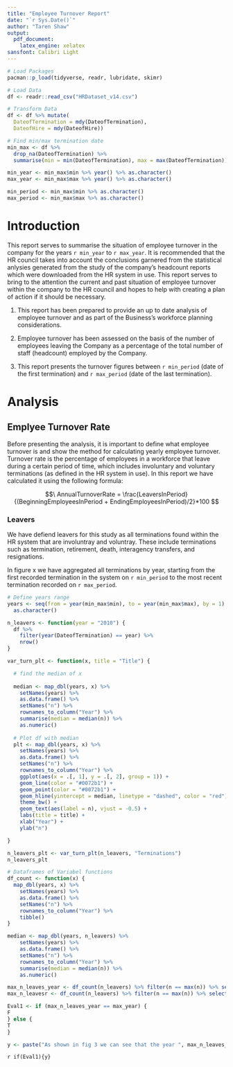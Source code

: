 ```yaml
---
title: "Employee Turnover Report"
date: "`r Sys.Date()`"
author: "Taren Shaw"
output:
  pdf_document:
    latex_engine: xelatex
sansfont: Calibri Light
---
```

```r
# Load Packages
pacman::p_load(tidyverse, readr, lubridate, skimr)
```

```r
# Load Data
df <- readr::read_csv("HRDataset_v14.csv")
```

```r
# Transform Data
df <- df %>% mutate(
  DateofTermination = mdy(DateofTermination),
  DateofHire = mdy(DateofHire))
```


```r
# Find min/max termination date
min_max <- df %>%
  drop_na(DateofTermination) %>%
  summarise(min = min(DateofTermination), max = max(DateofTermination)) 

min_year <- min_max$min %>% year() %>% as.character()
max_year <- min_max$max %>% year() %>% as.character()

min_period <- min_max$min %>% as.character()
max_period <- min_max$max %>% as.character()

```


# Introduction

This report serves to summarise the situation of employee turnover in the company for the years `r min_year` to `r max_year`. It is recommended that the HR council takes into account the conclusions garnered from the statistical anlysies generated from the study of the company's headcount reports which were downloaded from the HR system in use. This report serves to bring to the attention the current and past situation of employee turnover within the company to the HR council and hopes to help with creating a plan of action if it should be necessary.

1. This report has been prepared to provide an up to date analysis of employee turnover and as part of the Business's workforce planning considerations.

2. Employee turnover has been assessed on the basis of the number of employees leaving the Company as a percentage of the total number of staff (headcount) employed by the Company.

3. This report presents the turnover figures between `r min_period` (date of the first termination) and `r max_period` (date of the last termination).

# Analysis

## Emplyee Turnover Rate

Before presenting the analysis, it is important to define what employee turnover is and show the method for calculating yearly employee turnover. Turnover rate is the percentage of employees in a workforce that leave during a certain period of time, which includes involuntary and voluntary terminations (as defined in the HR system in use). In this report we have calculated it using the following formula:

$$\ AnnualTurnoverRate = \frac{LeaversInPeriod}{(BeginningEmployeesInPeriod + EndingEmployeesInPeriod)/2}*100   $$


### Leavers

We have defiend leavers for this study as all terminations found within the HR system that are involuntray and voluntray. These include terminations such as termination, retirement, death, interagency transfers, and resignations. 

In figure x we have aggregated all terminations by year, starting from the first recorded termination in the system on `r min_period` to the most recent termination recorded on `r max_period`.

```r
# Define years range
years <- seq(from = year(min_max$min), to = year(min_max$max), by = 1) %>%
  as.character()
```

```r
n_leavers <- function(year = "2010") {
  df %>%
    filter(year(DateofTermination) == year) %>%
    nrow()
}
```

```r
var_turn_plt <- function(x, title = "Title") {

  # find the median of x
  
  median <- map_dbl(years, x) %>%
    setNames(years) %>%
    as.data.frame() %>%
    setNames("n") %>%
    rownames_to_column("Year") %>%
    summarise(median = median(n)) %>%
    as.numeric()
  
  # Plot df with median
  plt <- map_dbl(years, x) %>%
    setNames(years) %>%
    as.data.frame() %>%
    setNames("n") %>%
    rownames_to_column("Year") %>%
    ggplot(aes(x = .[, 1], y = .[, 2], group = 1)) +
    geom_line(color = "#0072b1") +
    geom_point(color = "#0072b1") +
    geom_hline(yintercept = median, linetype = "dashed", color = "red") +
    theme_bw() +
    geom_text(aes(label = n), vjust = -0.5) +
    labs(title = title) +
    xlab("Year") +
    ylab("n")

}

n_leavers_plt <- var_turn_plt(n_leavers, "Terminations")
n_leavers_plt
```

```r
# Dataframes of Variabel functions
df_count <- function(x) {
  map_dbl(years, x) %>%
    setNames(years) %>%
    as.data.frame() %>%
    setNames("n") %>%
    rownames_to_column("Year") %>% 
    tibble()
}
```


```r
median <- map_dbl(years, n_leavers) %>%
    setNames(years) %>%
    as.data.frame() %>%
    setNames("n") %>%
    rownames_to_column("Year") %>%
    summarise(median = median(n)) %>%
    as.numeric()

```

```r
max_n_leaves_year <- df_count(n_leavers) %>% filter(n == max(n)) %>% select(Year) %>% as.character()
max_n_leavesr <- df_count(n_leavers) %>% filter(n == max(n)) %>% select(n) %>% as.character()

Eval1 <- if (max_n_leaves_year == max_year) {
F
} else {
T
}  

y <- paste("As shown in fig 3 we can see that the year ", max_n_leaves_year, " has the highest number of leavers"," (", max_n_leavesr ,") ", "compared to the previous years. As the number of leavers is greater than previous years, this report recommends that the HR council investigates this matter further, not only using a descriptive analysis, but also a diagnostic one. We recommend that a deeper study is initiated into where these leavers are coming from in the company, what type of leavers they are (voluntary or involuntary), and other compounding factors.", sep = "")
```


`r if(Eval1){y}`





